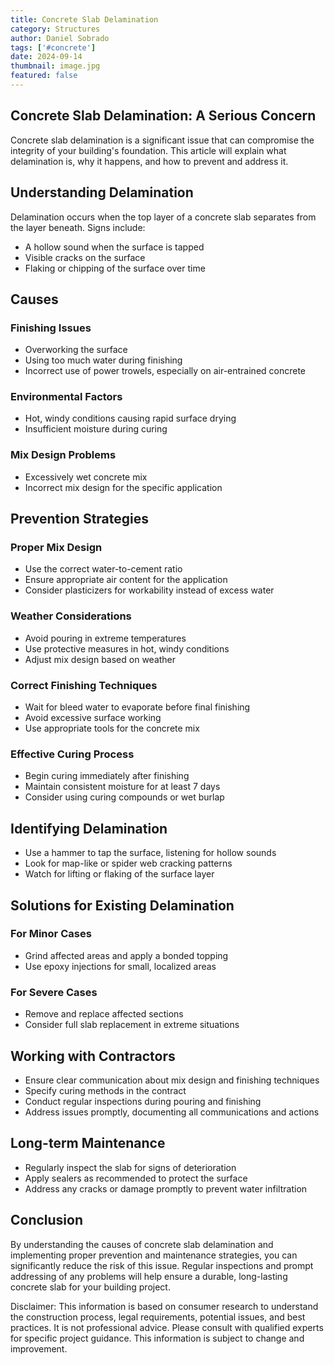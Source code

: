 ```yaml
---
title: Concrete Slab Delamination
category: Structures
author: Daniel Sobrado
tags: ['#concrete']
date: 2024-09-14
thumbnail: image.jpg
featured: false
---
```


## Concrete Slab Delamination: A Serious Concern

Concrete slab delamination is a significant issue that can compromise the integrity of your building's foundation. This article will explain what delamination is, why it happens, and how to prevent and address it.

## Understanding Delamination

Delamination occurs when the top layer of a concrete slab separates from the layer beneath. Signs include:

- A hollow sound when the surface is tapped
- Visible cracks on the surface
- Flaking or chipping of the surface over time

## Causes

### Finishing Issues
- Overworking the surface
- Using too much water during finishing
- Incorrect use of power trowels, especially on air-entrained concrete

### Environmental Factors
- Hot, windy conditions causing rapid surface drying
- Insufficient moisture during curing

### Mix Design Problems
- Excessively wet concrete mix
- Incorrect mix design for the specific application

## Prevention Strategies

### Proper Mix Design
- Use the correct water-to-cement ratio
- Ensure appropriate air content for the application
- Consider plasticizers for workability instead of excess water

### Weather Considerations
- Avoid pouring in extreme temperatures
- Use protective measures in hot, windy conditions
- Adjust mix design based on weather

### Correct Finishing Techniques
- Wait for bleed water to evaporate before final finishing
- Avoid excessive surface working
- Use appropriate tools for the concrete mix

### Effective Curing Process
- Begin curing immediately after finishing
- Maintain consistent moisture for at least 7 days
- Consider using curing compounds or wet burlap

## Identifying Delamination

- Use a hammer to tap the surface, listening for hollow sounds
- Look for map-like or spider web cracking patterns
- Watch for lifting or flaking of the surface layer

## Solutions for Existing Delamination

### For Minor Cases
- Grind affected areas and apply a bonded topping
- Use epoxy injections for small, localized areas

### For Severe Cases
- Remove and replace affected sections
- Consider full slab replacement in extreme situations

## Working with Contractors

- Ensure clear communication about mix design and finishing techniques
- Specify curing methods in the contract
- Conduct regular inspections during pouring and finishing
- Address issues promptly, documenting all communications and actions

## Long-term Maintenance

- Regularly inspect the slab for signs of deterioration
- Apply sealers as recommended to protect the surface
- Address any cracks or damage promptly to prevent water infiltration

## Conclusion

By understanding the causes of concrete slab delamination and implementing proper prevention and maintenance strategies, you can significantly reduce the risk of this issue. Regular inspections and prompt addressing of any problems will help ensure a durable, long-lasting concrete slab for your building project.

Disclaimer: This information is based on consumer research to understand the construction process, legal requirements, potential issues, and best practices. It is not professional advice. Please consult with qualified experts for specific project guidance. This information is subject to change and improvement.